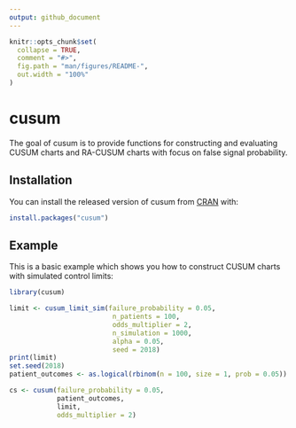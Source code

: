 ```yaml
---
output: github_document
---
```


<!-- README.md is generated from README.Rmd. Please edit that file -->

```r
knitr::opts_chunk$set(
  collapse = TRUE,
  comment = "#>",
  fig.path = "man/figures/README-",
  out.width = "100%"
)
```
# cusum

The goal of cusum is to provide functions for constructing and evaluating CUSUM charts and RA-CUSUM charts with focus on false signal probability.  

## Installation

You can install the released version of cusum from [CRAN](https://CRAN.R-project.org) with:

``` r
install.packages("cusum")
```

## Example

This is a basic example which shows you how to construct CUSUM charts with simulated control limits:

```r
library(cusum)

limit <- cusum_limit_sim(failure_probability = 0.05,
                          n_patients = 100,
                          odds_multiplier = 2,
                          n_simulation = 1000,
                          alpha = 0.05,
                          seed = 2018)
print(limit)
set.seed(2018)
patient_outcomes <- as.logical(rbinom(n = 100, size = 1, prob = 0.05))

cs <- cusum(failure_probability = 0.05,
            patient_outcomes,
            limit,
            odds_multiplier = 2)
```
